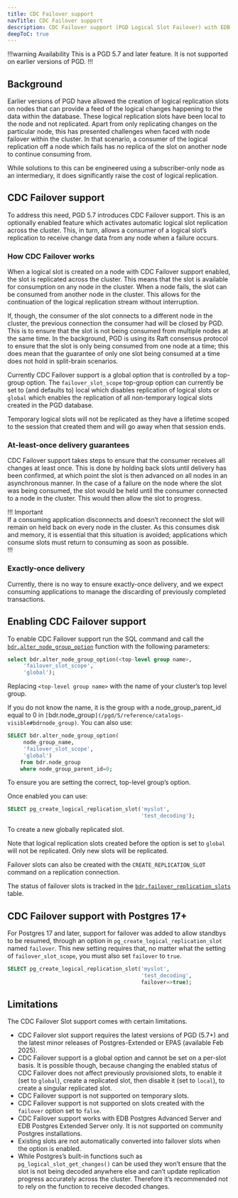 ```yaml
---
title: CDC Failover support
navTitle: CDC Failover support
description: CDC Failover support (PGD Logical Slot Failover) with EDB Postgres Advanced Server and EDB Postgres Extended Server (PGD 5.7 and later only).
deepToC: true
---
```


!!!warning Availability
This is a PGD 5.7 and later feature. It is not supported on earlier versions of PGD.
!!!

## Background

Earlier versions of PGD have allowed the creation of logical replication slots on nodes that can provide a feed of the logical changes happening to the data within the database. These logical replication slots have been local to the node and not replicated. Apart from only replicating changes on the particular node, this has presented challenges when faced with node failover within the cluster. In that scenario, a consumer of the logical replication off a node which fails has no replica of the slot on another node to continue consuming from.

While solutions to this can be engineered using a subscriber-only node as an intermediary, it does significantly raise the cost of logical replication.

## CDC Failover support

To address this need, PGD 5.7 introduces CDC Failover support. This is an optionally enabled feature which activates automatic logical slot replication across the cluster. This, in turn, allows a consumer of a logical slot’s replication to receive change data from any node when a failure occurs.

### How CDC Failover works

When a logical slot is created on a node with CDC Failover support enabled, the slot is replicated across the cluster. This means that the slot is available for consumption on any node in the cluster. When a node fails, the slot can be consumed from another node in the cluster. This allows for the continuation of the logical replication stream without interruption.

If, though, the consumer of the slot connects to a different node in the cluster, the previous connection the consumer had will be closed by PGD. This is to ensure that the slot is not being consumed from multiple nodes at the same time. In the background, PGD is using its Raft consensus protocol to ensure that the slot is only being consumed from one node at a time; this does mean that the guarantee of only one slot being consumed at a time does not hold in split-brain scenarios.

Currently CDC Failover support is a global option that is controlled by a top-group option. The `failover_slot_scope` top-group option can currently be set to (and defaults to) local which disables replication of logical slots or `global` which enables the replication of all non-temporary logical slots created in the PGD database. 

Temporary logical slots will not be replicated as they have a lifetime scoped to the session that created them and will go away when that session ends.

### At-least-once delivery guarantees

CDC Failover support takes steps to ensure that the consumer receives all changes at least once. This is done by holding back slots until delivery has been confirmed, at which point the slot is then advanced on all nodes in an asynchronous manner. In the case of a failure on the node where the slot was being consumed, the slot would be held until the consumer connected to a node in the cluster. This would then allow the slot to progress.

!!! Important  
If a consuming application disconnects and doesn’t reconnect the slot will remain on held back on every node in the cluster. As this consumes disk and memory, it is essential that this situation is avoided; applications which consume slots must return to consuming as soon as possible.  
!!!  

### Exactly-once delivery

Currently, there is no way to ensure exactly-once delivery, and we expect consuming applications to manage the discarding of previously completed transactions. 

## Enabling CDC Failover support

To enable CDC Failover support run the SQL command and call the [`bdr.alter_node_group_option`](/pgd/5/reference/nodes-management-interfaces#bdralter_node_group_option) function with the following parameters:

```sql
select bdr.alter_node_group_option(<top-level group name>,
     'failover_slot_scope',
     'global');

```

Replacing `<top-level group name>` with the name of your cluster’s top level group.

If you do not know the name, it is the group with a node_group_parent_id equal to 0 in `[`bdr.node_group`](/pgd/5/reference/catalogs-visible#bdrnode_group)`. You can also use:

```sql
SELECT bdr.alter_node_group_option(
     node_group_name,
     'failover_slot_scope',
     'global')
    from bdr.node_group	
    where node_group_parent_id=0;
```

To ensure you are setting the correct, top-level group’s option.

Once enabled you can use:

```sql
SELECT pg_create_logical_replication_slot('myslot',
                                          'test_decoding');
```

To create a new globally replicated slot.

Note that logical replication slots created before the option is set to `global` will not be replicated. Only new slots will be replicated.

Failover slots can also be created with the `CREATE_REPLICATION_SLOT` command on a replication connection.

The status of failover slots is tracked in the [`bdr.failover_replication_slots`](/pgd/5/reference/catalogs-visible#bdrfailover_replication_slots) table.

## CDC Failover support with Postgres 17+

For Postgres 17 and later, support for failover was added to allow standbys to be resumed, through an option in `pg_create_logical_replication_slot` named `failover`. This new setting requires that, no matter what the setting of `failover_slot_scope`, you must also set `failover` to `true`.

```sql
SELECT pg_create_logical_replication_slot('myslot',
                                          'test_decoding',
                                          failover=>true);
```

## Limitations

The CDC Failover Slot support comes with certain limitations. 

* CDC Failover slot support requires the latest versions of PGD (5.7+) and the latest minor releases of Postgres-Extended or EPAS (available Feb 2025\).
* CDC Failover support is a global option and cannot be set on a per-slot basis. It is possible though, because changing the enabled status of CDC Failover does not affect previously provisioned slots, to enable it (set to `global`), create a replicated slot, then disable it (set to `local`), to create a singular replicated slot.
* CDC Failover support is not supported on temporary slots.
* CDC Failover support is not supported on slots created with the `failover` option set to `false`.
* CDC Failover support works with EDB Postgres Advanced Server and EDB Postgres Extended Server only. It is not supported on community Postgres installations.  
* Existing slots are not automatically converted into failover slots when the option is enabled.  
* While Postgres’s built-in functions such as `pg_logical_slot_get_changes()` can be used they won’t ensure that the slot is not being decoded anywhere else and can’t update replication progress accurately across the cluster. Therefore it’s recommended not to rely on the function to receive decoded changes.
